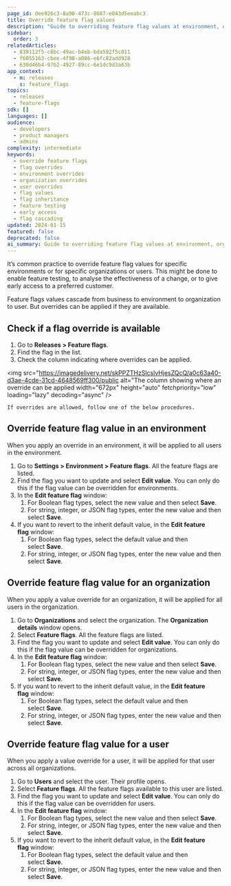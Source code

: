 ```yaml
---
page_id: dee926c3-8a90-473c-8687-e043d5eeabc3
title: Override feature flag values
description: "Guide to overriding feature flag values at environment, organization, and user levels including inheritance rules and testing scenarios"
sidebar:
  order: 3
relatedArticles:
  - 839112f5-c8bc-49ac-b4eb-bda592f5c011
  - f6055163-cbee-4f98-a006-e6fc82add928
  - 630d46b4-97b2-4927-89cc-6e1dc9d3a63b
app_context:
  - m: releases
    s: feature_flags
topics:
  - releases
  - feature-flags
sdk: []
languages: []
audience:
  - developers
  - product managers
  - admins
complexity: intermediate
keywords:
  - override feature flags
  - flag overrides
  - environment overrides
  - organization overrides
  - user overrides
  - flag values
  - flag inheritance
  - feature testing
  - early access
  - flag cascading
updated: 2024-01-15
featured: false
deprecated: false
ai_summary: Guide to overriding feature flag values at environment, organization, and user levels including inheritance rules and testing scenarios.
---
```


It’s common practice to override feature flag values for specific environments or for specific organizations or users. This might be done to enable feature testing, to analyse the effectiveness of a change, or to give early access to a preferred customer.

Feature flags values cascade from business to environment to organization to user. But overrides can be applied if they are available.

## Check if a flag override is available

1. Go to **Releases > Feature flags**.
2. Find the flag in the list.
3. Check the column indicating where overrides can be applied.

<img
  src="https://imagedelivery.net/skPPZTHzSlcslvHjesZQcQ/a0c63a40-d3ae-4cde-31cd-4648569ff300/public
  alt="The column showing where an override can be applied
  width="672px"
  height="auto"
  fetchpriority="low"
  loading="lazy"
  decoding="async"
/>

    If overrides are allowed, follow one of the below procedures.

## Override feature flag value in an environment

When you apply an override in an environment, it will be applied to all users in the environment.

1. Go to **Settings > Environment > Feature flags**. All the feature flags are listed.
2. Find the flag you want to update and select **Edit value**. You can only do this if the flag value can be overridden for environments.
3. In the **Edit feature flag** window:
   1. For Boolean flag types, select the new value and then select **Save**.
   2. For string, integer, or JSON flag types, enter the new value and then select **Save**.
4. If you want to revert to the inherit default value, in the **Edit feature flag** window:
   1. For Boolean flag types, select the default value and then select **Save**.
   2. For string, integer, or JSON flag types, enter the new value and then select **Save**.

## Override feature flag value for an organization

When you apply a value override for an organization, it will be applied for all users in the organization.

1. Go to **Organizations** and select the organization. The **Organization details** window opens.
2. Select **Feature flags**. All the feature flags are listed.
3. Find the flag you want to update and select **Edit value**. You can only do this if the flag value can be overridden for organizations.
4. In the **Edit feature flag** window:
   1. For Boolean flag types, select the new value and then select **Save**.
   2. For string, integer, or JSON flag types, enter the new value and then select **Save**.
5. If you want to revert to the inherit default value, in the **Edit feature flag** window:
   1. For Boolean flag types, select the default value and then select **Save**.
   2. For string, integer, or JSON flag types, enter the new value and then select **Save**.

## Override feature flag value for a user

When you apply a value override for a user, it will be applied for that user across all organizations.

1. Go to **Users** and select the user. Their profile opens.
2. Select **Feature flags**. All the feature flags available to this user are listed.
3. Find the flag you want to update and select **Edit value**. You can only do this if the flag value can be overridden for users.
4. In the **Edit feature flag** window:
   1. For Boolean flag types, select the new value and then select **Save**.
   2. For string, integer, or JSON flag types, enter the new value and then select **Save**.
5. If you want to revert to the inherit default value, in the **Edit feature flag** window:
   1. For Boolean flag types, select the default value and then select **Save**.
   2. For string, integer, or JSON flag types, enter the new value and then select **Save**.
